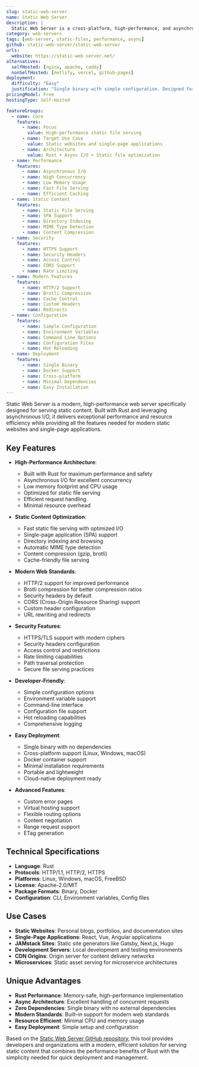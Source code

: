 ```yaml
---
slug: static-web-server
name: Static Web Server
description: |
  Static Web Server is a cross-platform, high-performance, and asynchronous web server for static file serving. Built with Rust, it provides blazing-fast performance, modern features, and excellent resource efficiency for serving static content.
category: web-servers
tags: [web-server, static-files, performance, async]
github: static-web-server/static-web-server
urls:
  website: https://static-web-server.net/
alternatives:
  selfHosted: [nginx, apache, caddy]
  nonSelfHosted: [netlify, vercel, github-pages]
deployment:
  difficulty: "Easy"
  justification: "Single binary with simple configuration. Designed for easy deployment with sensible defaults."
pricingModel: Free
hostingType: Self-Hosted

featureGroups:
  - name: Core
    features:
      - name: Focus
        value: High-performance static file serving
      - name: Target Use Case
        value: Static websites and single-page applications
      - name: Architecture
        value: Rust + Async I/O + Static file optimization
  - name: Performance
    features:
      - name: Asynchronous I/O
      - name: High Concurrency
      - name: Low Memory Usage
      - name: Fast File Serving
      - name: Efficient Caching
  - name: Static Content
    features:
      - name: Static File Serving
      - name: SPA Support
      - name: Directory Indexing
      - name: MIME Type Detection
      - name: Content Compression
  - name: Security
    features:
      - name: HTTPS Support
      - name: Security Headers
      - name: Access Control
      - name: CORS Support
      - name: Rate Limiting
  - name: Modern Features
    features:
      - name: HTTP/2 Support
      - name: Brotli Compression
      - name: Cache Control
      - name: Custom Headers
      - name: Redirects
  - name: Configuration
    features:
      - name: Simple Configuration
      - name: Environment Variables
      - name: Command Line Options
      - name: Configuration Files
      - name: Hot Reloading
  - name: Deployment
    features:
      - name: Single Binary
      - name: Docker Support
      - name: Cross-platform
      - name: Minimal Dependencies
      - name: Easy Installation
---
```


Static Web Server is a modern, high-performance web server specifically designed for serving static content. Built with Rust and leveraging asynchronous I/O, it delivers exceptional performance and resource efficiency while providing all the features needed for modern static websites and single-page applications.

## Key Features

- **High-Performance Architecture**:

  - Built with Rust for maximum performance and safety
  - Asynchronous I/O for excellent concurrency
  - Low memory footprint and CPU usage
  - Optimized for static file serving
  - Efficient request handling
  - Minimal resource overhead

- **Static Content Optimization**:

  - Fast static file serving with optimized I/O
  - Single-page application (SPA) support
  - Directory indexing and browsing
  - Automatic MIME type detection
  - Content compression (gzip, brotli)
  - Cache-friendly file serving

- **Modern Web Standards**:

  - HTTP/2 support for improved performance
  - Brotli compression for better compression ratios
  - Security headers by default
  - CORS (Cross-Origin Resource Sharing) support
  - Custom header configuration
  - URL rewriting and redirects

- **Security Features**:

  - HTTPS/TLS support with modern ciphers
  - Security headers configuration
  - Access control and restrictions
  - Rate limiting capabilities
  - Path traversal protection
  - Secure file serving practices

- **Developer-Friendly**:

  - Simple configuration options
  - Environment variable support
  - Command-line interface
  - Configuration file support
  - Hot reloading capabilities
  - Comprehensive logging

- **Easy Deployment**:

  - Single binary with no dependencies
  - Cross-platform support (Linux, Windows, macOS)
  - Docker container support
  - Minimal installation requirements
  - Portable and lightweight
  - Cloud-native deployment ready

- **Advanced Features**:
  - Custom error pages
  - Virtual hosting support
  - Flexible routing options
  - Content negotiation
  - Range request support
  - ETag generation

## Technical Specifications

- **Language**: Rust
- **Protocols**: HTTP/1.1, HTTP/2, HTTPS
- **Platforms**: Linux, Windows, macOS, FreeBSD
- **License**: Apache-2.0/MIT
- **Package Formats**: Binary, Docker
- **Configuration**: CLI, Environment variables, Config files

## Use Cases

- **Static Websites**: Personal blogs, portfolios, and documentation sites
- **Single-Page Applications**: React, Vue, Angular applications
- **JAMstack Sites**: Static site generators like Gatsby, Next.js, Hugo
- **Development Servers**: Local development and testing environments
- **CDN Origins**: Origin server for content delivery networks
- **Microservices**: Static asset serving for microservice architectures

## Unique Advantages

- **Rust Performance**: Memory-safe, high-performance implementation
- **Async Architecture**: Excellent handling of concurrent requests
- **Zero Dependencies**: Single binary with no external dependencies
- **Modern Standards**: Built-in support for modern web standards
- **Resource Efficient**: Minimal CPU and memory usage
- **Easy Deployment**: Simple setup and configuration

Based on the [Static Web Server GitHub repository](https://github.com/static-web-server/static-web-server), this tool provides developers and organizations with a modern, efficient solution for serving static content that combines the performance benefits of Rust with the simplicity needed for quick deployment and management.
